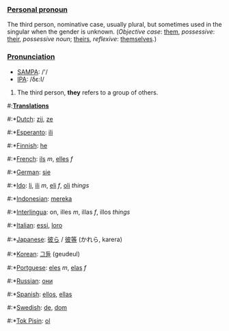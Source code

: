 ===[[Personal pronoun]]===
The third person, nominative case, usually plural, but sometimes used in the singular when the gender is unknown.
(''Objective case'': [[them]], ''possessive'': [[their]], ''possessive noun''; [[theirs]], ''reflexive'': [[themselves]].)

===[[Pronunciation]]===
*[[w:SAMPA|SAMPA]]: /'/
*[[w:IPA|IPA]]: /δε:I/

# The third person, '''they''' refers to a group of others.

#:'''[[Translation]]s'''
#:*[[Dutch]]: [[zij]], [[ze]]
#:*[[Esperanto]]: [[ili]]
#:*[[Finnish]]: [[he]]
#:*[[French]]: [[ils]] ''m'', [[elles]] ''f''
#:*[[German]]: [[sie]]
#:*[[Ido]]: [[li]], [[ili]] ''m'', [[eli]] ''f'', [[oli]] ''things''
#:*[[Indonesian]]: [[mereka]]
#:*[[Interlingua]]: on, illes ''m'', illas ''f'', illos ''things''
#:*[[Italian]]: [[essi]], [[loro]]
#:*[[Japanese]]: [[彼ら]] / [[彼等]] (かれら, karera)
#:*[[Korean]]: [[그들]] (geudeul)
#:*[[Portguese]]: [[eles]] ''m'', [[elas]] ''f''
#:*[[Russian]]: [[они]]
#:*[[Spanish]]: [[ellos]], [[ellas]]
#:*[[Swedish]]: [[de]], [[dom]]
#:*[[Tok Pisin]]: [[ol]]